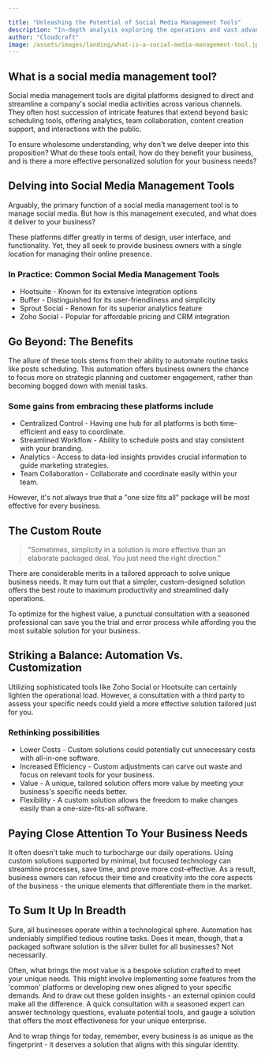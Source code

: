 ```yaml
---

title: "Unleashing the Potential of Social Media Management Tools"
description: "In-depth analysis exploring the operations and vast advantages of social media management tools for small businesses."
author: "Cloudcraft"
image: /assets/images/landing/what-is-a-social-media-management-tool.jpg
---
```


## What is a social media management tool?

Social media management tools are digital platforms designed to direct and streamline a company's social media activities across various channels. They often host succession of intricate features that extend beyond basic scheduling tools, offering analytics, team collaboration, content creation support, and interactions with the public.

To ensure wholesome understanding, why don't we delve deeper into this proposition? What do these tools entail, how do they benefit your business, and is there a more effective personalized solution for your business needs?

<ServicesBlurb />

## Delving into Social Media Management Tools

Arguably, the primary function of a social media management tool is to manage social media. But how is this management executed, and what does it deliver to your business?

These platforms differ greatly in terms of design, user interface, and functionality. Yet, they all seek to provide business owners with a single location for managing their online presence.

### In Practice: Common Social Media Management Tools

   * Hootsuite - Known for its extensive integration options
   * Buffer - Distinguished for its user-friendliness and simplicity
   * Sprout Social - Renown for its superior analytics feature
   * Zoho Social - Popular for affordable pricing and CRM integration

## Go Beyond: The Benefits

The allure of these tools stems from their ability to automate routine tasks like posts scheduling. This automation offers business owners the chance to focus more on strategic planning and customer engagement, rather than becoming bogged down with menial tasks.

### Some gains from embracing these platforms include

   * Centralized Control - Having one hub for all platforms is both time-efficient and easy to coordinate.
   * Streamlined Workflow - Ability to schedule posts and stay consistent with your branding.
   * Analytics - Access to data-led insights provides crucial information to guide marketing strategies.
   * Team Collaboration - Collaborate and coordinate easily within your team.

However, it's not always true that a "one size fits all" package will be most effective for every business. 

## The Custom Route

<blockquote tip>
"Sometimes, simplicity in a solution is more effective than an elaborate packaged deal. You just need the right direction."
</blockquote>

There are considerable merits in a tailored approach to solve unique business needs. It may turn out that a simpler, custom-designed solution offers the best route to maximum productivity and streamlined daily operations.

To optimize for the highest value, a punctual consultation with a seasoned professional can save you the trial and error process while affording you the most suitable solution for your business.

## Striking a Balance: Automation Vs. Customization

Utilizing sophisticated tools like Zoho Social or Hootsuite can certainly lighten the operational load. However, a consultation with a third party to assess your specific needs could yield a more effective solution tailored just for you.

### Rethinking possibilities

   * Lower Costs - Custom solutions could potentially cut unnecessary costs with all-in-one software.
   * Increased Efficiency - Custom adjustments can carve out waste and focus on relevant tools for your business.
   * Value - A unique, tailored solution offers more value by meeting your business's specific needs better.
   * Flexibility - A custom solution allows the freedom to make changes easily than a one-size-fits-all software.

<GetStartedBlurb />

## Paying Close Attention To Your Business Needs

It often doesn't take much to turbocharge our daily operations. Using custom solutions supported by minimal, but focused technology can streamline processes, save time, and prove more cost-effective. As a result, business owners can refocus their time and creativity into the core aspects of the business - the unique elements that differentiate them in the market.

## To Sum It Up In Breadth

Sure, all businesses operate within a technological sphere. Automation has undeniably simplified tedious routine tasks. Does it mean, though, that a packaged software solution is the silver bullet for all businesses? Not necessarily. 

Often, what brings the most value is a bespoke solution crafted to meet your unique needs. This might involve implementing some features from the 'common' platforms or developing new ones aligned to your specific demands. And to draw out these golden insights - an external opinion could make all the difference. A quick consultation with a seasoned expert can answer technology questions, evaluate potential tools, and gauge a solution that offers the most effectiveness for your unique enterprise.

And to wrap things for today, remember, every business is as unique as the fingerprint - it deserves a solution that aligns with this singular identity.